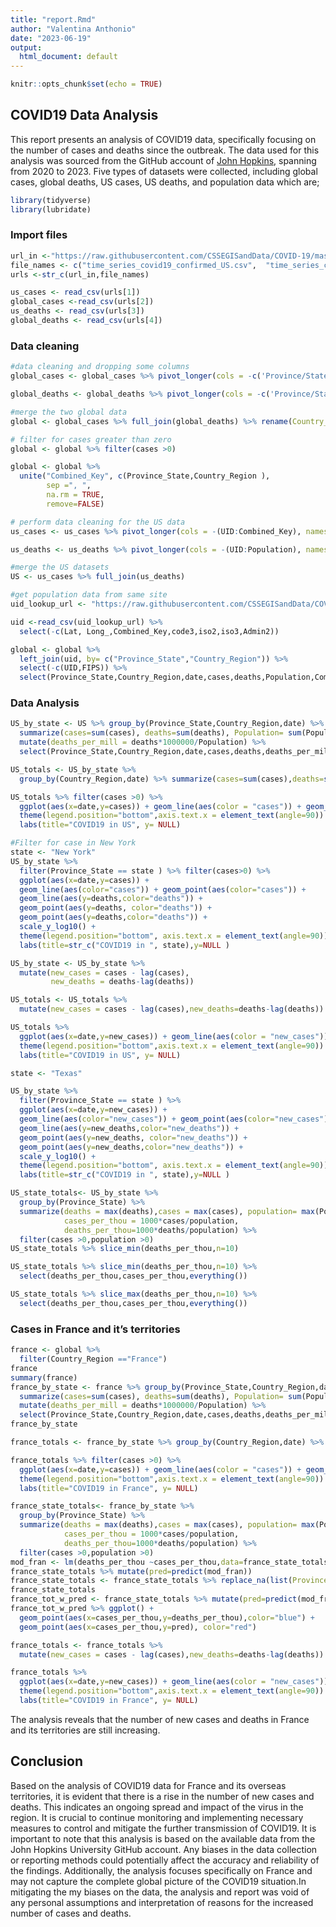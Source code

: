 ```yaml
---
title: "report.Rmd"
author: "Valentina Anthonio"
date: "2023-06-19"
output:
  html_document: default
---
```


```r
knitr::opts_chunk$set(echo = TRUE)
```

## COVID19 Data Analysis 
This report presents an analysis of COVID19 data, specifically focusing on the number of cases and deaths since the outbreak. The data used for this analysis was sourced from the GitHub account of [John Hopkins](https://raw.githubusercontent.com/CSSEGISandData/COVID-19/master/csse_covid_19_data/csse_covid_19_time_series/), spanning from 2020 to 2023. Five types of datasets were collected, including global cases, global deaths, US cases, US deaths, and population data which are;

```r
library(tidyverse)
library(lubridate)
```

### Import files 
```r
url_in <-"https://raw.githubusercontent.com/CSSEGISandData/COVID-19/master/csse_covid_19_data/csse_covid_19_time_series/"
file_names <- c("time_series_covid19_confirmed_US.csv",  "time_series_covid19_confirmed_global.csv", "time_series_covid19_deaths_US.csv",  "time_series_covid19_deaths_global.csv")
urls <-str_c(url_in,file_names)

us_cases <- read_csv(urls[1])
global_cases <-read_csv(urls[2])
us_deaths <- read_csv(urls[3])
global_deaths <- read_csv(urls[4])
```

### Data cleaning
```r
#data cleaning and dropping some columns
global_cases <- global_cases %>% pivot_longer(cols = -c('Province/State','Country/Region','Lat','Long'),names_to = 'date',values_to = 'cases') %>% select(-c(Lat,Long))

global_deaths <- global_deaths %>% pivot_longer(cols = -c('Province/State','Country/Region','Lat','Long'),names_to = 'date',values_to = 'deaths') %>% select(-c(Lat,Long))

```

```r
#merge the two global data
global <- global_cases %>% full_join(global_deaths) %>% rename(Country_Region = 'Country/Region', Province_State = 'Province/State') %>% mutate(date=mdy(date))

# filter for cases greater than zero
global <- global %>% filter(cases >0)

global <- global %>% 
  unite("Combined_Key", c(Province_State,Country_Region ), 
        sep =", ",
        na.rm = TRUE, 
        remove=FALSE)

```

```r
# perform data cleaning for the US data
us_cases <- us_cases %>% pivot_longer(cols = -(UID:Combined_Key), names_to = "date",values_to = "cases") %>% select(Admin2:cases) %>% mutate(date = mdy(date)) %>% select(-c(Lat,Long_))

us_deaths <- us_deaths %>% pivot_longer(cols = -(UID:Population), names_to = "date",values_to = "deaths") %>% select(Admin2:deaths) %>% mutate(date = mdy(date)) %>% select(-c(Lat,Long_))

#merge the US datasets
US <- us_cases %>% full_join(us_deaths)

```

```r
#get population data from same site 
uid_lookup_url <- "https://raw.githubusercontent.com/CSSEGISandData/COVID-19/master/csse_covid_19_data/UID_ISO_FIPS_LookUp_Table.csv"

uid <-read_csv(uid_lookup_url) %>% 
  select(-c(Lat, Long_,Combined_Key,code3,iso2,iso3,Admin2))

```

```r
global <- global %>%
  left_join(uid, by= c("Province_State","Country_Region")) %>%
  select(-c(UID,FIPS)) %>%
  select(Province_State,Country_Region,date,cases,deaths,Population,Combined_Key)

```


### Data Analysis
```r

US_by_state <- US %>% group_by(Province_State,Country_Region,date) %>%
  summarize(cases=sum(cases), deaths=sum(deaths), Population= sum(Population)) %>%
  mutate(deaths_per_mill = deaths*1000000/Population) %>%
  select(Province_State,Country_Region,date,cases,deaths,deaths_per_mill,Population) %>% ungroup()

US_totals <- US_by_state %>% 
  group_by(Country_Region,date) %>% summarize(cases=sum(cases),deaths=sum(deaths),Population = sum(Population)) %>% mutate(deaths_per_mill = deaths*1000000/Population) %>% select(Country_Region,date,cases,deaths,deaths_per_mill,Population) %>%ungroup()

US_totals %>% filter(cases >0) %>% 
  ggplot(aes(x=date,y=cases)) + geom_line(aes(color = "cases")) + geom_point(aes(color = "cases")) + geom_line(aes(y=deaths,color="deaths")) + geom_point(aes(y=deaths,color="deaths")) + scale_y_log10() +
  theme(legend.position="bottom",axis.text.x = element_text(angle=90)) +
  labs(title="COVID19 in US", y= NULL)

```


```r
#Filter for case in New York
state <- "New York" 
US_by_state %>%
  filter(Province_State == state ) %>% filter(cases>0) %>%
  ggplot(aes(x=date,y=cases)) +
  geom_line(aes(color="cases")) + geom_point(aes(color="cases")) +
  geom_line(aes(y=deaths,color="deaths")) + 
  geom_point(aes(y=deaths, color="deaths")) +
  geom_point(aes(y=deaths,color="deaths")) +
  scale_y_log10() +
  theme(legend.position="bottom", axis.text.x = element_text(angle=90)) +
  labs(title=str_c("COVID19 in ", state),y=NULL )

```

```r
US_by_state <- US_by_state %>% 
  mutate(new_cases = cases - lag(cases),
         new_deaths = deaths-lag(deaths))

US_totals <- US_totals %>% 
  mutate(new_cases = cases - lag(cases),new_deaths=deaths-lag(deaths))
```

```r
US_totals %>% 
  ggplot(aes(x=date,y=new_cases)) + geom_line(aes(color = "new_cases")) + geom_point(aes(color = "new_cases")) + geom_line(aes(y=new_deaths,color="new_deaths")) + geom_point(aes(y=new_deaths,color="new_deaths")) + scale_y_log10() +
  theme(legend.position="bottom",axis.text.x = element_text(angle=90)) +
  labs(title="COVID19 in US", y= NULL)

```

```r
state <- "Texas" 

US_by_state %>%
  filter(Province_State == state ) %>% 
  ggplot(aes(x=date,y=new_cases)) +
  geom_line(aes(color="new_cases")) + geom_point(aes(color="new_cases")) +
  geom_line(aes(y=new_deaths,color="new_deaths")) + 
  geom_point(aes(y=new_deaths, color="new_deaths")) +
  geom_point(aes(y=new_deaths,color="new_deaths")) +
  scale_y_log10() +
  theme(legend.position="bottom", axis.text.x = element_text(angle=90)) +
  labs(title=str_c("COVID19 in ", state),y=NULL )

```

```r
US_state_totals<- US_by_state %>% 
  group_by(Province_State) %>% 
  summarize(deaths = max(deaths),cases = max(cases), population= max(Population),
            cases_per_thou = 1000*cases/population,
            deaths_per_thou=1000*deaths/population) %>%
  filter(cases >0,population >0)
US_state_totals %>% slice_min(deaths_per_thou,n=10)

US_state_totals %>% slice_min(deaths_per_thou,n=10) %>%
  select(deaths_per_thou,cases_per_thou,everything())

US_state_totals %>% slice_max(deaths_per_thou,n=10) %>%
  select(deaths_per_thou,cases_per_thou,everything())

```
### Cases in France and it's territories

```r
france <- global %>% 
  filter(Country_Region =="France")
france
summary(france)
france_by_state <- france %>% group_by(Province_State,Country_Region,date) %>%
  summarize(cases=sum(cases), deaths=sum(deaths), Population= sum(Population)) %>%
  mutate(deaths_per_mill = deaths*1000000/Population) %>%
  select(Province_State,Country_Region,date,cases,deaths,deaths_per_mill,Population) %>% ungroup()
france_by_state

```

```r
france_totals <- france_by_state %>% group_by(Country_Region,date) %>% summarize(cases=sum(cases),deaths=sum(deaths),Population = sum(Population)) %>% mutate(deaths_per_mill = deaths*1000000/Population) %>% select(Country_Region,date,cases,deaths,deaths_per_mill,Population) %>%ungroup()
```

```r
france_totals %>% filter(cases >0) %>% 
  ggplot(aes(x=date,y=cases)) + geom_line(aes(color = "cases")) + geom_point(aes(color = "cases")) + geom_line(aes(y=deaths,color="deaths")) + geom_point(aes(y=deaths,color="deaths")) + scale_y_log10() +
  theme(legend.position="bottom",axis.text.x = element_text(angle=90)) +
  labs(title="COVID19 in France", y= NULL)

```

```r
france_state_totals<- france_by_state %>% 
  group_by(Province_State) %>% 
  summarize(deaths = max(deaths),cases = max(cases), population= max(Population),
            cases_per_thou = 1000*cases/population,
            deaths_per_thou=1000*deaths/population) %>%
  filter(cases >0,population >0)
mod_fran <- lm(deaths_per_thou ~cases_per_thou,data=france_state_totals)
france_state_totals %>% mutate(pred=predict(mod_fran))
france_state_totals <- france_state_totals %>% replace_na(list(Province_State ="France"))
france_state_totals
france_tot_w_pred <- france_state_totals %>% mutate(pred=predict(mod_fran))
france_tot_w_pred %>% ggplot() + 
  geom_point(aes(x=cases_per_thou,y=deaths_per_thou),color="blue") +
  geom_point(aes(x=cases_per_thou,y=pred), color="red")

```

```r
france_totals <- france_totals %>% 
  mutate(new_cases = cases - lag(cases),new_deaths=deaths-lag(deaths))

france_totals %>% 
  ggplot(aes(x=date,y=new_cases)) + geom_line(aes(color = "new_cases")) + geom_point(aes(color = "new_cases")) + geom_line(aes(y=new_deaths,color="new_deaths")) + geom_point(aes(y=new_deaths,color="new_deaths")) + scale_y_log10() +
  theme(legend.position="bottom",axis.text.x = element_text(angle=90)) +
  labs(title="COVID19 in France", y= NULL)

```

The analysis reveals that the number of new cases and deaths in France and its territories are still increasing.

## Conclusion
Based on the analysis of COVID19 data for France and its overseas territories, it is evident that there is a rise in the number of new cases and deaths. This indicates an ongoing spread and impact of the virus in the region. It is crucial to continue monitoring and implementing necessary measures to control and mitigate the further transmission of COVID19.
It is important to note that this analysis is based on the available data from the John Hopkins University GitHub account. Any biases in the data collection or reporting methods could potentially affect the accuracy and reliability of the findings. Additionally, the analysis focuses specifically on France and may not capture the complete global picture of the COVID19 situation.In mitigating the my biases on the data, the analysis and report was void of any personal assumptions and interpretation of reasons for the increased number of cases and deaths. 
